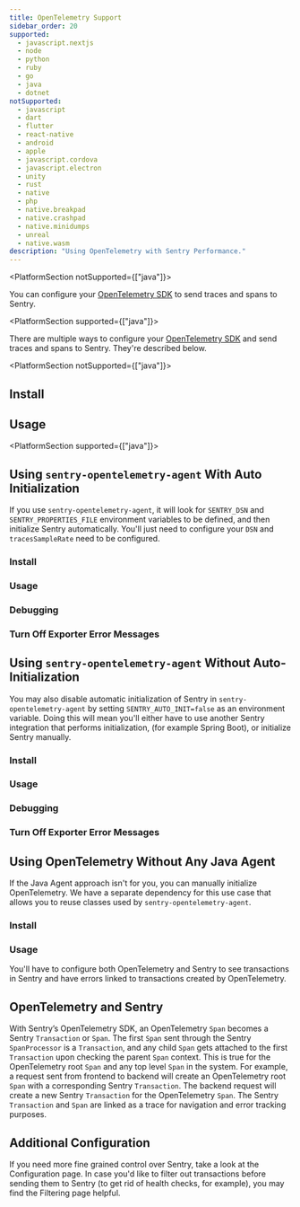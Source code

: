 ```yaml
---
title: OpenTelemetry Support
sidebar_order: 20
supported:
  - javascript.nextjs
  - node
  - python
  - ruby
  - go
  - java
  - dotnet
notSupported:
  - javascript
  - dart
  - flutter
  - react-native
  - android
  - apple
  - javascript.cordova
  - javascript.electron
  - unity
  - rust
  - native
  - php
  - native.breakpad
  - native.crashpad
  - native.minidumps
  - unreal
  - native.wasm
description: "Using OpenTelemetry with Sentry Performance."
---
```


<PlatformSection notSupported={["java"]}>

You can configure your [OpenTelemetry SDK](https://opentelemetry.io/) to send traces and spans to Sentry.

</PlatformSection>

<PlatformSection supported={["java"]}>

There are multiple ways to configure your [OpenTelemetry SDK](https://opentelemetry.io/) and send traces and spans to Sentry. They're described below.

</PlatformSection>

<PlatformSection notSupported={["java"]}>

## Install

<PlatformContent includePath="performance/opentelemetry-install" />

## Usage

<PlatformContent includePath="performance/opentelemetry-setup" />

</PlatformSection>

<PlatformSection supported={["java"]}>

## Using `sentry-opentelemetry-agent` With Auto Initialization

If you use `sentry-opentelemetry-agent`, it will look for `SENTRY_DSN` and `SENTRY_PROPERTIES_FILE` environment variables to be defined, and then initialize Sentry automatically. You'll just need to configure your `DSN` and `tracesSampleRate` need to be configured.

### Install

<PlatformContent includePath="performance/opentelemetry-install/with-java-agent/with-auto-init" />

### Usage

<PlatformContent includePath="performance/opentelemetry-setup/with-java-agent/with-auto-init" />

### Debugging

<PlatformContent includePath="performance/opentelemetry-setup/with-java-agent/with-auto-init/debugging" />

### Turn Off Exporter Error Messages

<PlatformContent includePath="performance/opentelemetry-setup/with-java-agent/exporter-messages" />

## Using `sentry-opentelemetry-agent` Without Auto-Initialization

You may also disable automatic initialization of Sentry in `sentry-opentelemetry-agent` by setting `SENTRY_AUTO_INIT=false` as an environment variable. Doing this will mean you'll either have to use another Sentry integration that performs initialization, (for example Spring Boot), or initialize Sentry manually.

### Install

<PlatformContent includePath="performance/opentelemetry-install/with-java-agent/without-auto-init" />

### Usage

<PlatformContent includePath="performance/opentelemetry-setup/with-java-agent/without-auto-init" />

### Debugging

<PlatformContent includePath="performance/opentelemetry-setup/with-java-agent/without-auto-init/debugging" />

### Turn Off Exporter Error Messages

<PlatformContent includePath="performance/opentelemetry-setup/with-java-agent/exporter-messages" />

## Using OpenTelemetry Without Any Java Agent

If the Java Agent approach isn't for you, you can manually initialize OpenTelemetry. We have a separate dependency for this use case that allows you to reuse classes used by `sentry-opentelemetry-agent`.

### Install

<PlatformContent includePath="performance/opentelemetry-install/without-java-agent" />

### Usage

You'll have to configure both OpenTelemetry and Sentry to see transactions in Sentry and have errors linked to transactions created by OpenTelemetry.

<PlatformContent includePath="performance/opentelemetry-setup/without-java-agent" />

</PlatformSection>

## OpenTelemetry and Sentry

With Sentry’s OpenTelemetry SDK, an OpenTelemetry `Span` becomes a Sentry `Transaction` or `Span`. The first `Span` sent through the Sentry `SpanProcessor` is a `Transaction`, and any child `Span` gets attached to the first `Transaction` upon checking the parent `Span` context. This is true for the OpenTelemetry root `Span` and any top level `Span` in the system. For example, a request sent from frontend to backend will create an OpenTelemetry root `Span` with a corresponding Sentry `Transaction`. The backend request will create a new Sentry `Transaction` for the OpenTelemetry `Span`. The Sentry `Transaction` and `Span` are linked as a trace for navigation and error tracking purposes.

## Additional Configuration

If you need more fine grained control over Sentry, take a look at the <PlatformLink to="/configuration/">Configuration page</PlatformLink>. In case you'd like to filter out transactions before sending them to Sentry (to get rid of health checks, for example), you may find the <PlatformLink to="/configuration/filtering/#filtering-transaction-events">Filtering page</PlatformLink> helpful.
